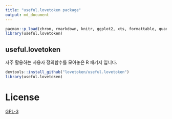 ```yaml
---
title: "useful.lovetoken package"
output: md_document
---
```


```r
pacman::p_load(chron, rmarkdown, knitr, ggplot2, xts, formattable, quadprog, psych, lubridate, dplyr, tidyimpute)
library(useful.lovetoken)
```

## useful.lovetoken

자주 활용하는 사용자 정의함수를 모아놓은 R 패키지 입니다.

```r
devtools::install_github("lovetoken/useful.lovetoken")
library(useful.lovetoken)
```

# License

[GPL-3](https://www.gnu.org/licenses/gpl-3.0.en.html)
